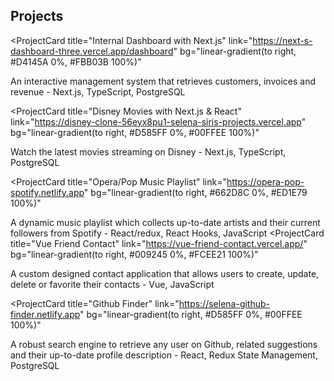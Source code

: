 ## Projects

<ProjectCard
  title="Internal Dashboard with Next.js"
  link="https://next-s-dashboard-three.vercel.app/dashboard"
  bg="linear-gradient(to right, #D4145A 0%, #FBB03B 100%)"
>
  An interactive management system that retrieves customers, invoices and revenue - Next.js, TypeScript, PostgreSQL
</ProjectCard>

<ProjectCard
  title="Disney Movies with Next.js & React"
  link="https://disney-clone-56eyx8pu1-selena-siris-projects.vercel.app"
  bg="linear-gradient(to right, #D585FF 0%, #00FFEE 100%)"
>
  Watch the latest movies streaming on Disney - Next.js, TypeScript, PostgreSQL
</ProjectCard>

<ProjectCard
  title="Opera/Pop Music Playlist"
  link="https://opera-pop-spotify.netlify.app"
  bg="linear-gradient(to right, #662D8C 0%, #ED1E79 100%)"
>
   A dynamic music playlist which collects up-to-date artists and their current followers from Spotify - React/redux, React Hooks, JavaScript
</ProjectCard>
<ProjectCard
  title="Vue Friend Contact"
  link="https://vue-friend-contact.vercel.app/"
  bg="linear-gradient(to right, #009245 0%, #FCEE21 100%)"
>
  A custom designed contact application that allows users to create, update, delete or favorite their contacts - Vue, JavaScript
</ProjectCard>

<ProjectCard
  title="Github Finder"
  link="https://selena-github-finder.netlify.app"
  bg="linear-gradient(to right, #D585FF 0%, #00FFEE 100%)"
>
  A robust search engine to retrieve any user on Github, related suggestions and their up-to-date profile description - React, Redux State Management, PostgreSQL
</ProjectCard>





